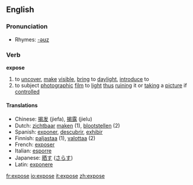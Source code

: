 {{see|exposé}}

==English==

===Pronunciation===
*Rhymes: [[Rhymes:English:-əʊz|-əʊz]]

===Verb===
'''expose'''

#to [[uncover]], [[make]] [[visible]], [[bring]] to [[daylight]], [[introduce]] to
#to subject [[photograph]]ic [[film]] to [[light]] [[thus]] [[ruin]]ing it or [[take|taking]] a [[picture]] if [[control]]led

====Translations====
*Chinese: [[揭发]] (jiefa), [[揭露]] (jielu)
*Dutch: [[zichtbaar]] [[maken]] (1), [[blootstellen]] (2)
*Spanish: [[exponer]], [[descubrir]], [[exhibir]]
*Finnish: [[paljastaa]] (1), [[valottaa]] (2)
*French: [[exposer]]
*Italian: [[esporre]]
*Japanese: [[晒す]] ([[さらす]])
*Latin: [[exponere]]

[[fr:expose]]
[[io:expose]]
[[it:expose]]
[[zh:expose]]